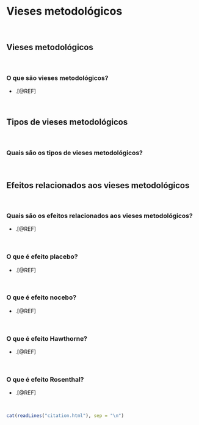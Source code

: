 # **Vieses metodológicos** {#vieses-metodologicos}

<br>

## Vieses metodológicos

<br>

### O que são vieses metodológicos?

- .[@REF]

<br>

## Tipos de vieses metodológicos

<br>

### Quais são os tipos de vieses metodológicos?

<br>

## Efeitos relacionados aos vieses metodológicos

<br>

### Quais são os efeitos relacionados aos vieses metodológicos?

- .[@REF]

<br>

### O que é efeito placebo?

- .[@REF]

<br>

### O que é efeito nocebo?

- .[@REF]

<br>

### O que é efeito Hawthorne?

- .[@REF]

<br>

### O que é efeito Rosenthal?

- .[@REF]

<br>

```r
cat(readLines("citation.html"), sep = "\n")
```

<br>
